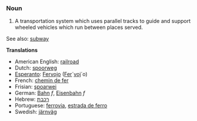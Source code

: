 ===Noun===
#A transportation system which uses parallel tracks to guide and support wheeled vehicles which run between places served.

See also: [[subway]]

'''Translations'''
*American English: [[railroad]]
*Dutch: [[spoorweg]]
*[[Esperanto]]: [[Fervojo]] ([[Fero|Fer]]´[[vojo|voj]]´o)
*French: [[chemin de fer]]
*Frisian: [[spoarwei]]
*German: [[Bahn]] ''f'', [[Eisenbahn]] ''f''
*Hebrew: [[רכבת]]
*Portuguese: [[ferrovia]], [[estrada de ferro]]
*Swedish: [[järnväg]]